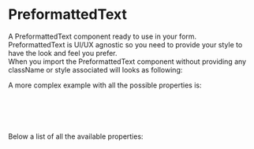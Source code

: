 
<Meta title="DCXLibrary/Typography/PreformattedText/Documentation" />

# PreformattedText

A PreformattedText component ready to use in your form.  
PreformattedText is UI/UX agnostic so you need to provide your style to have the look and feel you prefer.  
When you import the PreformattedText component without providing any className or style associated will looks as following:

<Canvas of={PreformattedTextStories.Unstyled} />

A more complex example with all the possible properties is:

```js
<PreformattedText className="customPreformattedText">
  Text in a pre element is displayed in a fixed-width font, and it preserves
  both spaces and line breaks.
</PreformattedText>
```

Below a list of all the available properties:

<ArgTypes of={PreformattedTextStories} />
